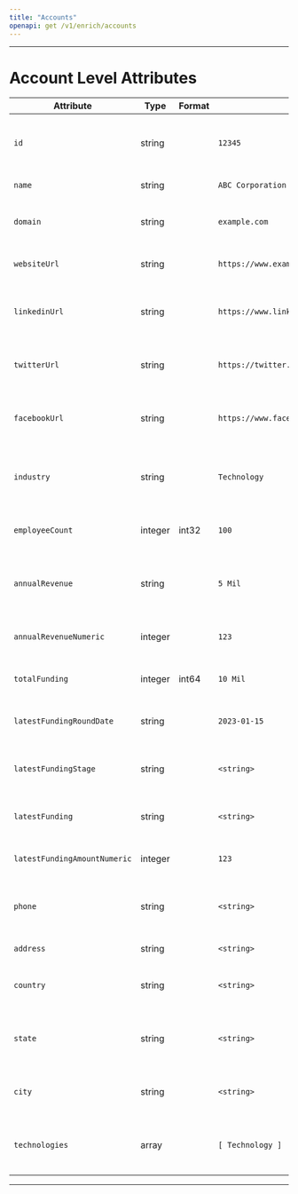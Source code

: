 ```yaml
---
title: "Accounts"
openapi: get /v1/enrich/accounts
---
```

---
# Account Level Attributes
| Attribute                   | Type    | Format  | Example            | Description                                       |
|-----------------------------|---------|---------|--------------------|---------------------------------------------------|
| `id`                        | string  |         | `12345`            | Unique identifier associated with the account.     |
| `name`                      | string  |         | `ABC Corporation`  | Name of the account.                               |
| `domain`                    | string  |         | `example.com`      | Domain associated with the account.                |
| `websiteUrl`                | string  |         | `https://www.example.com` | URL of the account's website.              |
| `linkedinUrl`               | string  |         | `https://www.linkedin.com/company/example` | URL pointing to the account's LinkedIn page.       |
| `twitterUrl`                | string  |         | `https://twitter.com/example` | URL pointing to the account's Twitter profile.     |
| `facebookUrl`               | string  |         | `https://www.facebook.com/example` | URL pointing to the account's Facebook page.  |
| `industry`                  | string  |         | `Technology`       | Industry or sector associated with the account.    |
| `employeeCount`             | integer | int32   | `100`              | Number of employees working for the account.       |
| `annualRevenue`             | string  |         | `5 Mil`            | Annual revenue associated with the account.        |
| `annualRevenueNumeric`      | integer |         | `123`              | Numeric representation of annual revenue.         |
| `totalFunding`              | integer | int64   | `10 Mil`           | Total funding received by the account.             |
| `latestFundingRoundDate`    | string  |         | `2023-01-15`       | Date of the latest funding round for the account.  |
| `latestFundingStage`        | string  |         | `<string>`         | Stage of the latest funding for the account.       |
| `latestFunding`             | string  |         | `<string>`         | Information about the latest funding of the account|
| `latestFundingAmountNumeric`| integer |         | `123`              | Numeric amount of the latest funding.              |
| `phone`                     | string  |         | `<string>`         | Phone number associated with the account.          |
| `address`                   | string  |         | `<string>`         | Address of the account.                            |
| `country`                   | string  |         | `<string>`         | Country associated with the account.               |
| `state`                     | string  |         | `<string>`         | State or region associated with the account.       |
| `city`                      | string  |         | `<string>`         | City associated with the account.                  |
| `technologies`              | array   |         | `[ Technology ]` | Array of technologies associated with the account. |

---